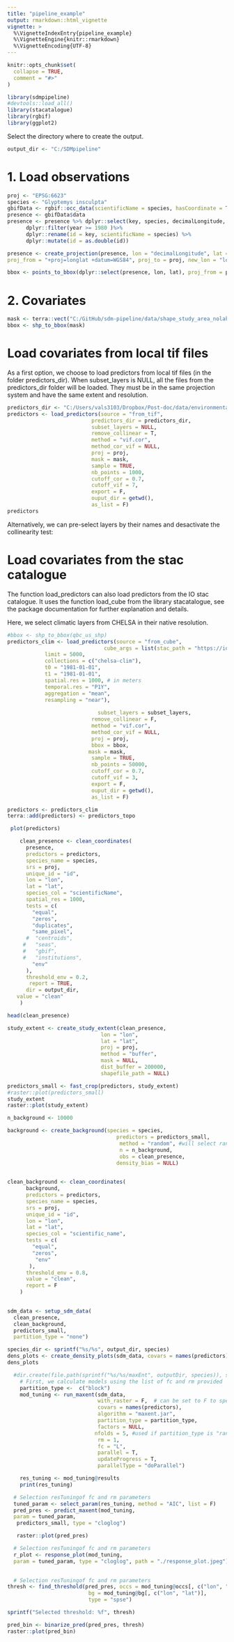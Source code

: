 ```yaml
---
title: "pipeline_example"
output: rmarkdown::html_vignette
vignette: >
  %\VignetteIndexEntry{pipeline_example}
  %\VignetteEngine{knitr::rmarkdown}
  %\VignetteEncoding{UTF-8}
---
```


```r
knitr::opts_chunk$set(
  collapse = TRUE,
  comment = "#>"
)
```

```r
library(sdmpipeline)
#devtools::load_all()
library(stacatalogue)
library(rgbif)
library(ggplot2)
```
Select the directory where to create the output.
```r
output_dir <- "C:/SDMpipeline"
```

# 1. Load observations


```r

proj <- "EPSG:6623"
species <- "Glyptemys insculpta"
gbifData <- rgbif::occ_data(scientificName = species, hasCoordinate = T, limit = 2000) 
presence <- gbifData$data
presence <- presence %>% dplyr::select(key, species, decimalLongitude, decimalLatitude, year) %>%
      dplyr::filter(year >= 1980 )%>%
      dplyr::rename(id = key, scientificName = species) %>%
      dplyr::mutate(id = as.double(id))

presence <- create_projection(presence, lon = "decimalLongitude", lat = "decimalLatitude", 
proj_from = "+proj=longlat +datum=WGS84", proj_to = proj, new_lon = "lon", new_lat = "lat") 

bbox <- points_to_bbox(dplyr::select(presence, lon, lat), proj_from = proj, buffer = 0)
```



# 2. Covariates  


```r
mask <- terra::vect("C:/GitHub/sdm-pipeline/data/shape_study_area_nolakes_nad83.shp")
bbox <- shp_to_bbox(mask)
```
# Load covariates from local tif files

As a first option, we choose to load predictors from local tif files (in the folder predictors_dir). When subset_layers is NULL, all the files from the predictors_dir folder will be loaded. They must be in the same projection system and have the same extent and resolution.

```r
predictors_dir <- "C:/Users/vals3103/Dropbox/Post-doc/data/environmental/out/chelsa"
predictors <- load_predictors(source = "from_tif",
                           predictors_dir = predictors_dir,
                           subset_layers = NULL,
                           remove_collinear = T,
                           method = "vif.cor",
                           method_cor_vif = NULL,
                           proj = proj,
                           mask = mask,
                           sample = TRUE,
                           nb_points = 1000,
                           cutoff_cor = 0.7,
                           cutoff_vif = 7,
                           export = F,
                           ouput_dir = getwd(),
                           as_list = F)
predictors
```
Alternatively, we can pre-select layers by their names and desactivate the collinearity test:

# Load covariates from the stac catalogue

The function load_predictors can also load predictors from the IO stac catalogue. It uses the function load_cube from the library stacatalogue, see the package documentation for further explanation and details.

Here, we select climatic layers from CHELSA in their native resolution.

```r
#bbox <- shp_to_bbox(qbc_us_shp)
predictors_clim <- load_predictors(source = "from_cube",
                               cube_args = list(stac_path = "https://io.biodiversite-quebec.ca/stac",
            limit = 5000, 
            collections = c("chelsa-clim"),     
            t0 = "1981-01-01",
            t1 = "1981-01-01",
            spatial.res = 1000, # in meters
            temporal.res = "P1Y",
            aggregation = "mean",
            resampling = "near"),
  
                             subset_layers = subset_layers,
                           remove_collinear = F,
                           method = "vif.cor",
                           method_cor_vif = NULL,
                           proj = proj,
                           bbox = bbox,
                          mask = mask,
                           sample = TRUE,
                           nb_points = 50000,
                           cutoff_cor = 0.7,
                           cutoff_vif = 3,
                           export = F,
                           ouput_dir = getwd(),
                           as_list = F)


```
```r
predictors <- predictors_clim
terra::add(predictors) <- predictors_topo

```

```r
 plot(predictors)

```

```r

    clean_presence <- clean_coordinates(
      presence,
      predictors = predictors,
      species_name = species,
      srs = proj,
      unique_id = "id",
      lon = "lon",
      lat = "lat",
      species_col = "scientificName",
      spatial_res = 1000,
      tests = c(
        "equal",
        "zeros",
        "duplicates",
        "same_pixel",
      #  "centroids",
     #   "seas",
     #   "gbif",
     #   "institutions",
        "env"
      ),
      threshold_env = 0.2,
       report = TRUE,
      dir = output_dir,
   value = "clean"
    )

head(clean_presence)
```


```r
study_extent <- create_study_extent(clean_presence, 
                              lon = "lon",
                              lat = "lat",
                              proj = proj,
                              method = "buffer",
                              mask = NULL,
                              dist_buffer = 200000,
                              shapefile_path = NULL)

predictors_small <- fast_crop(predictors, study_extent)
#raster::plot(predictors_small)
study_extent
raster::plot(study_extent)
```

```r

n_background <- 10000

background <- create_background(species = species,
                                   predictors = predictors_small, 
                                    method = "random", #will select random points in predictors_study_extent area
                                    n = n_background,
                                    obs = clean_presence,
                                   density_bias = NULL) 
    

```
```r
clean_background <- clean_coordinates(
      background,
      predictors = predictors,
      species_name = species,
      srs = proj,
      unique_id = "id",
      lon = "lon",
      lat = "lat",
      species_col = "scientific_name",
      tests = c(
        "equal",
        "zeros",
         "env"
       ),
      threshold_env = 0.8,
      value = "clean",
      report = F
    )
    
```

```r

sdm_data <- setup_sdm_data(
  clean_presence,
  clean_background,
  predictors_small,
  partition_type = "none")                            
```
```r
species_dir <- sprintf("%s/%s", output_dir, species)
dens_plots <- create_density_plots(sdm_data, covars = names(predictors), factors = c(), export = T, path = paste0(species_dir, "/density_plots.pdf"))
dens_plots
```

```r
  #dir.create(file.path(sprintf("%s/%s/maxEnt", outputDir, species)), showWarnings = FALSE) #dir.create() does not crash if the directory already exists}
    # First, we calculate models using the list of fc and rm provided
    partition_type <-  c("block")
    mod_tuning <- run_maxent(sdm_data, 
                             with_raster = F,  # can be set to F to speed up
                             covars = names(predictors),
                             algorithm = "maxent.jar",
                             partition_type = partition_type,
                             factors = NULL,
                            nfolds = 5, #used if partition_type is "randomkfold"
                             rm = 1, 
                             fc = "L",
                             parallel = T,
                             updateProgress = T,
                             parallelType = "doParallel")

    res_tuning <- mod_tuning@results
    print(res_tuning)  
```

```r
  # Selection resTuningof fc and rm parameters
  tuned_param <- select_param(res_tuning, method = "AIC", list = F)
  pred_pres <- predict_maxent(mod_tuning,
  param = tuned_param,
   predictors_small, type = "cloglog")

   raster::plot(pred_pres)
```

```r
  # Selection resTuningof fc and rm parameters
  r_plot <- response_plot(mod_tuning, 
  param = tuned_param, type = "cloglog", path = "./response_plot.jpeg") 
  
```


```r
  # Selection resTuningof fc and rm parameters
thresh <- find_threshold(pred_pres, occs = mod_tuning@occs[, c("lon", "lat")],
                          bg = mod_tuning@bg[, c("lon", "lat")],
                          type = "spse") 

sprintf("Selected threshold: %f", thresh)
```

```r
pred_bin <- binarize_pred(pred_pres, thresh)
raster::plot(pred_bin)
```
